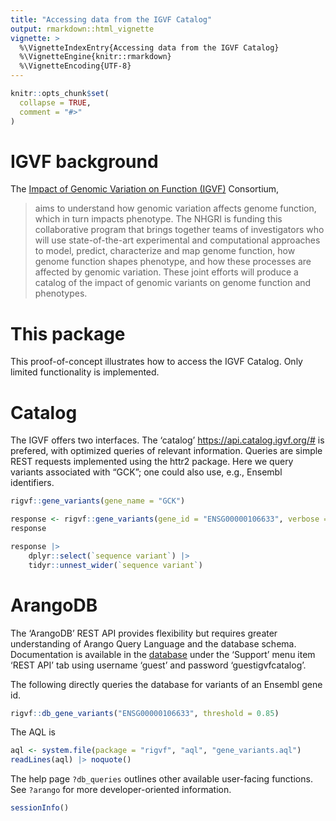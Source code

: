 ```yaml
---
title: "Accessing data from the IGVF Catalog"
output: rmarkdown::html_vignette
vignette: >
  %\VignetteIndexEntry{Accessing data from the IGVF Catalog}
  %\VignetteEngine{knitr::rmarkdown}
  %\VignetteEncoding{UTF-8}
---
```


```r
knitr::opts_chunk$set(
  collapse = TRUE,
  comment = "#>"
)
```

# IGVF background

The [Impact of Genomic Variation on Function (IGVF)](https://igvf.org/) 
Consortium,

> aims to understand how genomic variation affects genome function, which in
> turn impacts phenotype. The NHGRI is funding this collaborative program that
> brings together teams of investigators who will use state-of-the-art
> experimental and computational approaches to model, predict, characterize and
> map genome function, how genome function shapes phenotype, and how these
> processes are affected by genomic variation. These joint efforts will produce
> a catalog of the impact of genomic variants on genome function and phenotypes. 

# This package

This proof-of-concept illustrates how to access the IGVF Catalog.
Only limited functionality is implemented.

# Catalog

The IGVF offers two interfaces. The 'catalog'
<https://api.catalog.igvf.org/#> is prefered, with optimized queries
of relevant information. Queries are simple REST requests implemented
using the httr2 package. Here we query variants associated with "GCK";
one could also use, e.g., Ensembl identifiers.

```r
rigvf::gene_variants(gene_name = "GCK")

response <- rigvf::gene_variants(gene_id = "ENSG00000106633", verbose = TRUE)
response

response |>
    dplyr::select(`sequence variant`) |>
    tidyr::unnest_wider(`sequence variant`)
```

# ArangoDB

The 'ArangoDB' REST API provides flexibility but requires greater
understanding of Arango Query Language and the database
schema. Documentation is available in the [database][] under the
'Support' menu item 'REST API' tab using username 'guest' and password
'guestigvfcatalog'.

[database]: https://db.catalog.igvf.org/_db/igvf/_admin/aardvark/index.html#support

The following directly queries the database for variants of an Ensembl
gene id.

```r
rigvf::db_gene_variants("ENSG00000106633", threshold = 0.85)
```

The AQL is

```r
aql <- system.file(package = "rigvf", "aql", "gene_variants.aql")
readLines(aql) |> noquote()
```

The help page `?db_queries` outlines other available user-facing
functions. See `?arango` for more developer-oriented information.

```r
sessionInfo()
```
